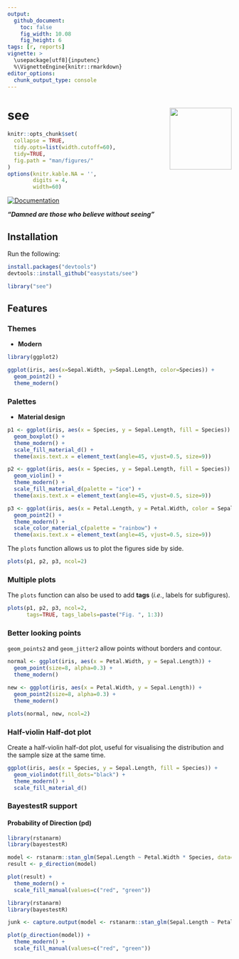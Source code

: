 ```yaml
---
output: 
  github_document:
    toc: false
    fig_width: 10.08
    fig_height: 6
tags: [r, reports]
vignette: >
  \usepackage[utf8]{inputenc}
  %\VignetteEngine{knitr::rmarkdown}
editor_options: 
  chunk_output_type: console
---
```



# see <img src='man/figures/logo.png' align="right" height="139" />

```r
knitr::opts_chunk$set(
  collapse = TRUE,
  tidy.opts=list(width.cutoff=60),
  tidy=TRUE,
  fig.path = "man/figures/"
)
options(knitr.kable.NA = '',
        digits = 4,
        width=60)
```



<!-- [![Build -->
<!-- Status](https://travis-ci.org/easystats/see.svg?branch=master)](https://travis-ci.org/easystats/see) -->
<!-- [![codecov](https://codecov.io/gh/easystats/see/branch/master/graph/badge.svg)](https://codecov.io/gh/easystats/see) -->
[![Documentation](https://img.shields.io/badge/documentation-see-orange.svg?colorB=E91E63)](https://easystats.github.io/see/)





***"Damned are those who believe without seeing"***


## Installation


Run the following:

```r
install.packages("devtools")
devtools::install_github("easystats/see")
```
```r
library("see")
```


## Features

### Themes

- **Modern**

```r
library(ggplot2)

ggplot(iris, aes(x=Sepal.Width, y=Sepal.Length, color=Species)) +
  geom_point2() +
  theme_modern()
```

### Palettes

- **Material design**

```r
p1 <- ggplot(iris, aes(x = Species, y = Sepal.Length, fill = Species)) +
  geom_boxplot() +
  theme_modern() +
  scale_fill_material_d() +
  theme(axis.text.x = element_text(angle=45, vjust=0.5, size=9))

p2 <- ggplot(iris, aes(x = Species, y = Sepal.Length, fill = Species)) +
  geom_violin() +
  theme_modern() +
  scale_fill_material_d(palette = "ice") +
  theme(axis.text.x = element_text(angle=45, vjust=0.5, size=9))

p3 <- ggplot(iris, aes(x = Petal.Length, y = Petal.Width, color = Sepal.Length)) +
  geom_point2() +
  theme_modern() +
  scale_color_material_c(palette = "rainbow") +
  theme(axis.text.x = element_text(angle=45, vjust=0.5, size=9))
```

The `plots` function allows us to plot the figures side by side.

```r
plots(p1, p2, p3, ncol=2)
```

### Multiple plots

The `plots` function can also be used to add **tags** (*i.e.*, labels for subfigures).

```r
plots(p1, p2, p3, ncol=2, 
      tags=TRUE, tags_labels=paste("Fig. ", 1:3))
```



### Better looking points

`geom_points2` and `geom_jitter2` allow points without borders and contour.

```r
normal <- ggplot(iris, aes(x = Petal.Width, y = Sepal.Length)) +
  geom_point(size=8, alpha=0.3) +
  theme_modern()

new <- ggplot(iris, aes(x = Petal.Width, y = Sepal.Length)) +
  geom_point2(size=8, alpha=0.3) +
  theme_modern()

plots(normal, new, ncol=2)
```



### Half-violin Half-dot plot

Create a half-violin half-dot plot, useful for visualising the distribution and the sample size at the same time.

```r
ggplot(iris, aes(x = Species, y = Sepal.Length, fill = Species)) +
  geom_violindot(fill_dots="black") +
  theme_modern() +
  scale_fill_material_d()
```


### BayestestR support

#### Probability of Direction (pd)

```r
library(rstanarm)
library(bayestestR)

model <- rstanarm::stan_glm(Sepal.Length ~ Petal.Width * Species, data=iris)
result <- p_direction(model)

plot(result) +
  theme_modern() +
  scale_fill_manual(values=c("red", "green"))
```
```r
library(rstanarm)
library(bayestestR)

junk <- capture.output(model <- rstanarm::stan_glm(Sepal.Length ~ Petal.Width * Species, data=iris))

plot(p_direction(model)) +
  theme_modern() +
  scale_fill_manual(values=c("red", "green"))
```
